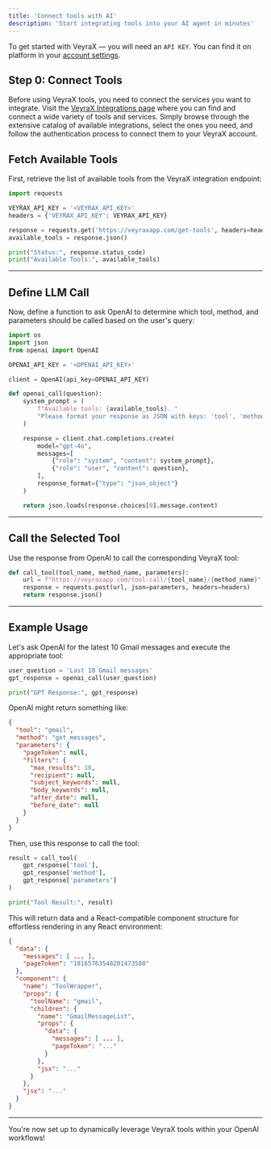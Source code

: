 ```yaml
---
title: 'Connect tools with AI'
description: 'Start integrating tools into your AI agent in minutes'
---
```


To get started with VeyraX — you will need an `API KEY`. You can find it on platform in your [account settings](https://www.veyrax.com/agent/new).

## Step 0: Connect Tools

Before using VeyraX tools, you need to connect the services you want to integrate. Visit the [VeyraX Integrations page](https://www.veyrax.com/integrations) where you can find and connect a wide variety of tools and services. Simply browse through the extensive catalog of available integrations, select the ones you need, and follow the authentication process to connect them to your VeyraX account.

## Fetch Available Tools

First, retrieve the list of available tools from the VeyraX integration endpoint:

```python
import requests

VEYRAX_API_KEY = '<VEYRAX_API_KEY>'
headers = {'VEYRAX_API_KEY': VEYRAX_API_KEY}

response = requests.get('https://veyraxapp.com/get-tools', headers=headers)
available_tools = response.json()

print("Status:", response.status_code)
print("Available Tools:", available_tools)
```

---

## Define LLM Call

Now, define a function to ask OpenAI to determine which tool, method, and parameters should be called based on the user's query:

```python
import os
import json
from openai import OpenAI

OPENAI_API_KEY = '<OPENAI_API_KEY>'

client = OpenAI(api_key=OPENAI_API_KEY)

def openai_call(question):
    system_prompt = (
        f"Available tools: {available_tools}. "
        "Please format your response as JSON with keys: 'tool', 'method', and 'parameters'."
    )

    response = client.chat.completions.create(
        model="gpt-4o",
        messages=[
            {"role": "system", "content": system_prompt},
            {"role": "user", "content": question},
        ],
        response_format={"type": "json_object"}
    )

    return json.loads(response.choices[0].message.content)
```

---

## Call the Selected Tool

Use the response from OpenAI to call the corresponding VeyraX tool:

```python
def call_tool(tool_name, method_name, parameters):
    url = f"https://veyraxapp.com/tool-call/{tool_name}/{method_name}"
    response = requests.post(url, json=parameters, headers=headers)
    return response.json()
```

---

## Example Usage

Let's ask OpenAI for the latest 10 Gmail messages and execute the appropriate tool:

```python
user_question = 'Last 10 Gmail messages'
gpt_response = openai_call(user_question)

print("GPT Response:", gpt_response)
```

OpenAI might return something like:

```json
{
  "tool": "gmail",
  "method": "get_messages",
  "parameters": {
    "pageToken": null,
    "filters": {
      "max_results": 10,
      "recipient": null,
      "subject_keywords": null,
      "body_keywords": null,
      "after_date": null,
      "before_date": null
    }
  }
}
```

Then, use this response to call the tool:

```python
result = call_tool(
    gpt_response['tool'], 
    gpt_response['method'], 
    gpt_response['parameters']
)

print("Tool Result:", result)
```

This will return data and a React-compatible component structure for effortless rendering in any React environment:

```json
{
  "data": {
    "messages": [ ... ],
    "pageToken": "18165763548201473580"
  },
  "component": {
    "name": "ToolWrapper",
    "props": {
      "toolName": "gmail",
      "children": {
        "name": "GmailMessageList",
        "props": {
          "data": {
            "messages": [ ... ],
            "pageToken": "..."
          }
        },
        "jsx": "..."
      }
    },
    "jsx": "..."
  }
}
```

---

You're now set up to dynamically leverage VeyraX tools within your OpenAI workflows!